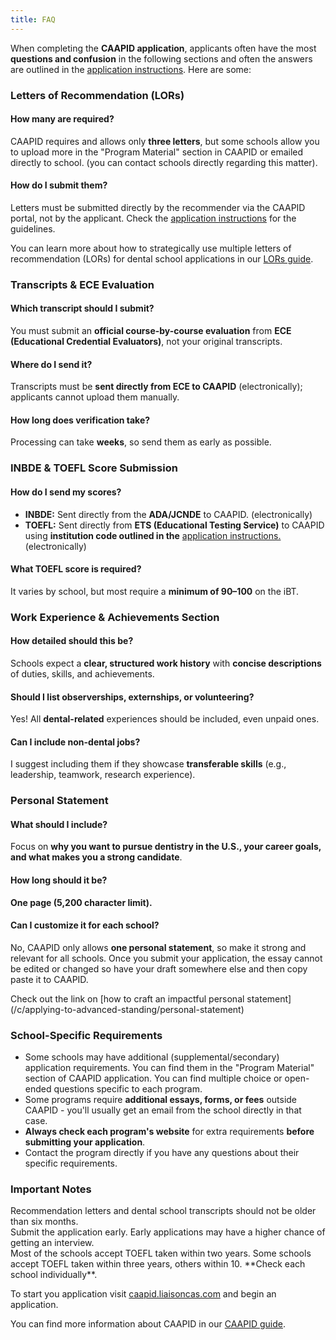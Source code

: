 ```yaml
---
title: FAQ
---
```


When completing the **CAAPID application**, applicants often have the most
**questions and confusion** in the following sections and often the answers are
outlined in the [application
instructions](https://help.liaisonedu.com/ADEA_CAAPID_Applicant_Help_Center).
Here are some:

### Letters of Recommendation (LORs)

#### How many are required?

CAAPID requires and allows only **three letters**, but some schools allow you to
upload more in the "Program Material" section in CAAPID or emailed directly to
school. (you can contact schools directly regarding this matter).

#### How do I submit them?

Letters must be submitted directly by the recommender via the CAAPID portal, not
by the applicant. Check the [application
instructions](https://help.liaisonedu.com/ADEA_CAAPID_Applicant_Help_Center)
for the guidelines.

You can learn more about how to strategically use multiple letters of recommendation (LORs) for dental school applications in our [LORs guide](/c/applying-to-advanced-standing/lor-guide).

### Transcripts & ECE Evaluation

#### Which transcript should I submit?

You must submit an **official course-by-course evaluation** from **ECE (Educational Credential Evaluators)**, not your original transcripts.

#### Where do I send it?

Transcripts must be **sent directly from ECE to CAAPID** (electronically); applicants cannot upload them manually.

#### How long does verification take?

Processing can take **weeks**, so send them as early as possible.

### INBDE & TOEFL Score Submission

#### How do I send my scores?

- **INBDE:** Sent directly from the **ADA/JCNDE** to CAAPID. (electronically)
- **TOEFL:** Sent directly from **ETS (Educational Testing Service)** to CAAPID
  using **institution code outlined in the** [application
  instructions.](https://help.liaisonedu.com/ADEA_CAAPID_Applicant_Help_Center/Sending_Your_Official_Transcripts%2C_Foreign_Evaluations%2C_and_Test_Scores_to_ADEA_CAAPID/Sending_Official_Test_Scores_to_ADEA_CAAPID)
  (electronically)

#### What TOEFL score is required?

It varies by school, but most require a **minimum of 90–100** on the iBT.

### Work Experience & Achievements Section

#### How detailed should this be?

Schools expect a **clear, structured work history** with **concise
descriptions** of duties, skills, and achievements.

#### Should I list observerships, externships, or volunteering?

Yes! All **dental-related** experiences should be included, even unpaid ones.

#### Can I include non-dental jobs?

I suggest including them if they showcase **transferable skills** (e.g.,
leadership, teamwork, research experience).

### Personal Statement

#### What should I include?

Focus on **why you want to pursue dentistry in the U.S., your career goals, and
what makes you a strong candidate**.

#### How long should it be?

**One page (5,200 character limit).**

#### Can I customize it for each school?

No, CAAPID only allows **one personal statement**, so make it strong and
relevant for all schools. Once you submit your application, the essay cannot be
edited or changed so have your draft somewhere else and then copy paste it to
CAAPID.

<Aside>
  Check out the link on [how to craft an impactful personal
  statement](/c/applying-to-advanced-standing/personal-statement)
</Aside>

### School-Specific Requirements

- Some schools may have additional (supplemental/secondary) application
  requirements. You can find them in the "Program Material" section of CAAPID
  application. You can find multiple choice or open-ended questions specific to
  each program.
- Some programs require **additional essays, forms, or fees** outside CAAPID -
  you'll usually get an email from the school directly in that case.
- **Always check each program's website** for extra requirements **before
  submitting your application**.
- Contact the program directly if you have any questions about their specific
  requirements.

### Important Notes

<Aside>
  Recommendation letters and dental school transcripts should not be older than six months.
</Aside>

<Aside>
  Submit the application early. Early applications may have a higher chance of getting an interview.
</Aside>

<Aside>
  Most of the schools accept TOEFL taken within two years. Some schools accept TOEFL taken within
  three years, others within 10. **Check each school individually**.
</Aside>

To start you application
visit [caapid.liaisoncas.com](http://caapid.liaisoncas.com/) and begin an
application.

You can find more information about CAAPID in our [CAAPID guide](/c/applying-to-advanced-standing/caapid-guide).
